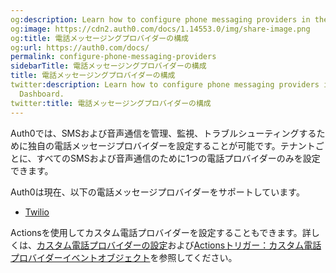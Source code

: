 ```yaml
---
og:description: Learn how to configure phone messaging providers in the Auth0 Dashboard.
og:image: https://cdn2.auth0.com/docs/1.14553.0/img/share-image.png
og:title: 電話メッセージングプロバイダーの構成
og:url: https://auth0.com/docs/
permalink: configure-phone-messaging-providers
sidebarTitle: 電話メッセージングプロバイダーの構成
title: 電話メッセージングプロバイダーの構成
twitter:description: Learn how to configure phone messaging providers in the Auth0
  Dashboard.
twitter:title: 電話メッセージングプロバイダーの構成
---
```




Auth0では、SMSおよび音声通信を管理、監視、トラブルシューティングするために独自の電話メッセージプロバイダーを設定することが可能です。テナントごとに、すべてのSMSおよび音声通信のために1つの電話プロバイダーのみを設定できます。

Auth0は現在、以下の電話メッセージプロバイダーをサポートしています。

* [Twilio](/configure-twilio-as-a-phone-messaging-provider)

Actionsを使用してカスタム電話プロバイダーを設定することもできます。詳しくは、[カスタム電話プロバイダーの設定](/configure-a-custom-phone-provider)および[Actionsトリガー：カスタム電話プロバイダーイベントオブジェクト](/customize/phone-messages/configure-phone-messaging-providers/actions-triggers-custom-phone-provider-event-object)を参照してください。